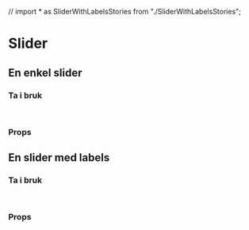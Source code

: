 // import * as SliderWithLabelsStories from "./SliderWithLabelsStories";

<Meta of={SliderStories} />

# Slider

## En enkel slider

<Canvas of={SliderStories.Slider} />

### Ta i bruk

```jsx
import { Slider } from "@kvib/react";
```

### Props

<Controls of={SliderStories.Slider} />

## En slider med labels

<Canvas of={SliderStories.SliderWithLabel} />

### Ta i bruk

```jsx
import { SliderLabeled } from "@kvib/react";
```

### Props

<Controls of={SliderStories.SliderWithLabel} />
